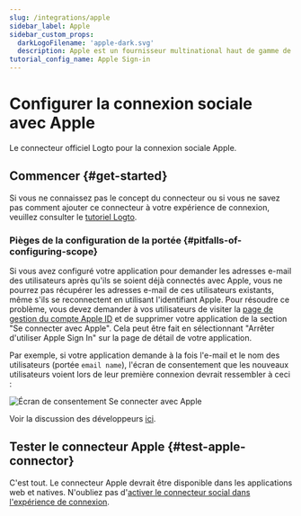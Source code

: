 ```yaml
---
slug: /integrations/apple
sidebar_label: Apple
sidebar_custom_props:
  darkLogoFilename: 'apple-dark.svg'
  description: Apple est un fournisseur multinational haut de gamme de matériel et de logiciels.
tutorial_config_name: Apple Sign-in
---
```




# Configurer la connexion sociale avec Apple

Le connecteur officiel Logto pour la connexion sociale Apple.

<GuideTip />

## Commencer \{#get-started}

Si vous ne connaissez pas le concept du connecteur ou si vous ne savez pas comment ajouter ce connecteur à votre expérience de connexion, veuillez consulter le [tutoriel Logto](/connectors/social-connectors).

<Integration />

### Pièges de la configuration de la portée \{#pitfalls-of-configuring-scope}

Si vous avez configuré votre application pour demander les adresses e-mail des utilisateurs après qu'ils se soient déjà connectés avec Apple, vous ne pourrez pas récupérer les adresses e-mail de ces utilisateurs existants, même s'ils se reconnectent en utilisant l'identifiant Apple. Pour résoudre ce problème, vous devez demander à vos utilisateurs de visiter la [page de gestion du compte Apple ID](https://appleid.apple.com/account/manage) et de supprimer votre application de la section "Se connecter avec Apple". Cela peut être fait en sélectionnant "Arrêter d'utiliser Apple Sign In" sur la page de détail de votre application.

Par exemple, si votre application demande à la fois l'e-mail et le nom des utilisateurs (portée `email name`), l'écran de consentement que les nouveaux utilisateurs voient lors de leur première connexion devrait ressembler à ceci :

<img
  src="/img/assets/sign-in-with-apple-consent-screen.png"
  alt="Écran de consentement Se connecter avec Apple"
/>

Voir la discussion des développeurs [ici](https://forums.developer.apple.com/forums/thread/132223).

## Tester le connecteur Apple \{#test-apple-connector}

C'est tout. Le connecteur Apple devrait être disponible dans les applications web et natives. N'oubliez pas d'[activer le connecteur social dans l'expérience de connexion](/connectors/social-connectors/#enable-social-sign-in).
